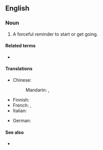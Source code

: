 ==English==

===Noun===
{{en-noun|kicks in the pants}}

# {{lb|en|informal}} A forceful reminder to start or get going.
#: {{uxi|en|That kid needs a '''kick in the pants''' to get his homework done today.}}
#: {{syn|en|kick up the arse|kick in the rear}}

====Related terms====
* {{l|en|kick someone in the pants}}

====Translations====
{{trans-top|reminder to start}}
* Chinese:
*: Mandarin: {{t+|cmn|督促|sc=Hani}}, {{t+|cmn|激励|sc=Hani}}
{{trans-mid}}
* Finnish: {{t|fi|potku takapuoleen}}
* French: {{t|fr|coup de pied au derrière|m}}, {{t+|fr|coup de pied au cul|m}}
* Italian: {{t|it|calcio nel sedere|m}}
{{trans-bottom}}

{{checktrans-top}}
* German: {{t-check|de|Tritt in den Hintern}} <!--is this idiomatic?-->
{{trans-bottom}}

====See also====
* {{l|en|light a fire under}}